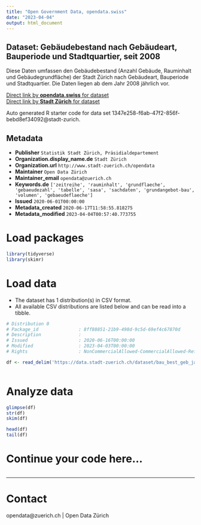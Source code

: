 ```yaml
---
title: "Open Government Data, opendata.swiss"
date: "2023-04-04"
output: html_document
---
```


## Dataset: Gebäudebestand nach Gebäudeart, Bauperiode und Stadtquartier, seit 2008


Diese Daten umfassen den Gebäudebestand (Anzahl Gebäude, Rauminhalt und Gebäudegrundfläche) der Stadt Zürich nach Gebäudeart, Bauperiode und Stadtquartier. Die Daten liegen ab dem Jahr 2008 jährlich vor.



[Direct link by **opendata.swiss** for dataset](https://opendata.swiss/de/dataset/gebaudebestand-nach-gebaudeart-bauperiode-und-stadtquartier-seit-2008)<br>
[Direct link by **Stadt Zürich** for dataset](https://data.stadt-zuerich.ch/dataset/bau_best_geb_jahr_gebart_bauperiode_quartier_od5087)

Auto generated R starter code for data set 1347e258-f6ab-47f2-856f-bebd8ef34092@stadt-zurich.

## Metadata

- **Publisher** `Statistik Stadt Zürich, Präsidialdepartement`
- **Organization.display_name.de** `Stadt Zürich`
- **Organization.url** `http://www.stadt-zuerich.ch/opendata`
- **Maintainer** `Open Data Zürich`
- **Maintainer_email** `opendata@zuerich.ch`
- **Keywords.de** `['zeitreihe', 'rauminhalt', 'grundflaeche', 'gebaeudezahl', 'tabelle', 'sasa', 'sachdaten', 'grundangebot-bau', 'volumen', 'gebaeudeflaeche']`
- **Issued** `2020-06-01T00:00:00`
- **Metadata_created** `2020-06-17T11:58:55.818275`
- **Metadata_modified** `2023-04-04T00:57:40.773755`


# Load packages

```r

library(tidyverse)
library(skimr)

```

# Load data

-   The dataset has 1 distribution(s) in CSV format.
-   All available CSV distributions are listed below and can be read into a tibble.

```r

# Distribution 0
# Package_id               : 8ff88851-21b9-498d-9c5d-69ef4c67870d
# Description              : 
# Issued                   : 2020-06-16T00:00:00
# Modified                 : 2023-04-03T00:00:00
# Rights                   : NonCommercialAllowed-CommercialAllowed-ReferenceNotRequired

df <- read_delim('https://data.stadt-zuerich.ch/dataset/bau_best_geb_jahr_gebart_bauperiode_quartier_od5087/download/BAU508OD5087.csv')



```

# Analyze data

```r

glimpse(df)
str(df)
skim(df)

head(df)
tail(df)

```

# Continue your code here...

```r

```

------------------------------------------------------------------------

# Contact

opendata@zuerich.ch | Open Data Zürich
